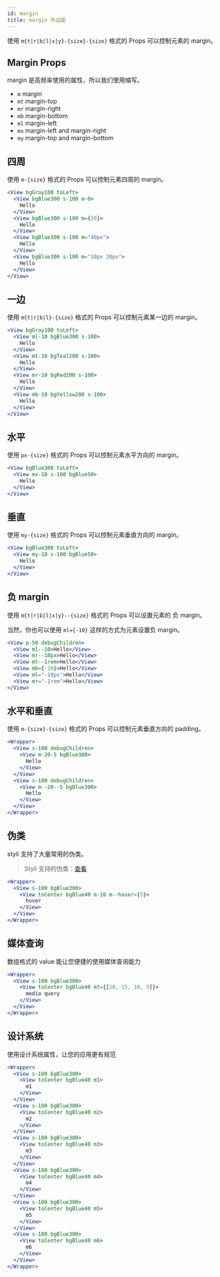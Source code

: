 ```yaml
---
id: margin
title: margin 外边距
---
```


使用 `m{t|r|b|l|x|y}-{size}-{size}` 格式的 Props 可以控制元素的 margin。

## Margin Props

margin 是高频率使用的属性，所以我们使用缩写。

- `m` margin
- `mt` margin-top
- `mr` margin-right
- `mb` margin-bottom
- `ml` margin-left
- `mx` margin-left and margin-right
- `my` margin-top and margin-bottom

## 四周

使用 `m-{size}` 格式的 Props 可以控制元素四周的 margin。

```jsx live
<View bgGray100 toLeft>
  <View bgBlue300 s-100 m-0>
    Hello
  </View>
  <View bgBlue300 s-100 m={20}>
    Hello
  </View>
  <View bgBlue300 s-100 m="40px">
    Hello
  </View>
  <View bgBlue300 s-100 m="10px 20px">
    Hello
  </View>
</View>
```

## 一边

使用 `m{t|r|b|l}-{size}` 格式的 Props 可以控制元素某一边的 margin。

```jsx live
<View bgGray100 toLeft>
  <View ml-10 bgBlue300 s-100>
    Hello
  </View>
  <View mt-10 bgTeal200 s-100>
    Hello
  </View>
  <View mr-10 bgRed200 s-100>
    Hello
  </View>
  <View mb-10 bgYellow200 s-100>
    Hello
  </View>
</View>
```

## 水平

使用 `px-{size}` 格式的 Props 可以控制元素水平方向的 margin。

```jsx live
<View bgBlue300 toLeft>
  <View mx-10 s-100 bgBlue50>
    Hello
  </View>
</View>
```

## 垂直

使用 `my-{size}` 格式的 Props 可以控制元素垂直方向的 margin。

```jsx live
<View bgBlue300 toLeft>
  <View my-10 s-100 bgBlue50>
    Hello
  </View>
</View>
```

## 负 margin

使用 `m{t|r|b|l|x|y}--{size}` 格式的 Props 可以设置元素的 负 margin。

当然，你也可以使用 `ml={-10}` 这样的方式为元素设置负 margin。

```jsx live
<View p-50 debugChildren>
  <View ml--10>Hello</View>
  <View mr--10px>Hello</View>
  <View mt--1rem>Hello</View>
  <View mb={-10}>Hello</View>
  <View ml="-10px">Hello</View>
  <View mr="-1rem">Hello</View>
</View>
```

## 水平和垂直

使用 `m-{size}-{size}` 格式的 Props 可以控制元素垂直方向的 padding。

```jsx live
<Wrapper>
  <View s-100 debugChildren>
    <View m-20-5 bgBlue300>
      Hello
    </View>
  </View>
  <View s-100 debugChildren>
    <View m--20--5 bgBlue300>
      Hello
    </View>
  </View>
</Wrapper>
```

## 伪类

styli 支持了大量常用的伪类。

> Styli 支持的伪类：[查看](/docs/pseudo)

```jsx live
<Wrapper>
  <View s-100 bgBlue300>
    <View toCenter bgBlue40 m-10 m--hover={5}>
      hover
    </View>
  </View>
</Wrapper>
```

## 媒体查询

数组格式的 value 能让您便捷的使用媒体查询能力

```jsx live
<Wrapper>
  <View s-100 bgBlue300>
    <View toCenter bgBlue40 mt={[20, 15, 10, 5]}>
      media query
    </View>
  </View>
</Wrapper>
```

## 设计系统

使用设计系统属性，让您的应用更有规范

```jsx live
<Wrapper>
  <View s-100 bgBlue300>
    <View toCenter bgBlue40 m1>
      m1
    </View>
  </View>
  <View s-100 bgBlue300>
    <View toCenter bgBlue40 m2>
      m2
    </View>
  </View>
  <View s-100 bgBlue300>
    <View toCenter bgBlue40 m3>
      m3
    </View>
  </View>
  <View s-100 bgBlue300>
    <View toCenter bgBlue40 m4>
      m4
    </View>
  </View>
  <View s-100 bgBlue300>
    <View toCenter bgBlue40 m5>
      m5
    </View>
  </View>
  <View s-100 bgBlue300>
    <View toCenter bgBlue40 m6>
      m6
    </View>
  </View>
</Wrapper>
```

